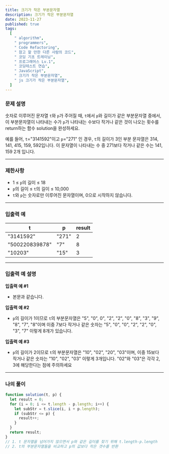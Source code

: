 ```yaml
---
title: 크기가 작은 부분문자열
description: 크기가 작은 부분문자열
date: 2023-11-27
published: true
tags:
  [
    " algorithm",
    " programmers",
    " Code Refactoring",
    " 참고 할 만한 다른 사람의 코드",
    " 코딩 기초 트레이닝",
    " 프로그래머스 Lv.1",
    " 코딩테스트 연습",
    " JavaScript",
    " 크기가 작은 부분문자열",
    " js 크기가 작은 부분문자열",
  ]
---
```


### 문제 설명

숫자로 이루어진 문자열 `t`와 `p`가 주어질 때, `t`에서 `p`와 길이가 같은 부분문자열 중에서, 이 부분문자열이 나타내는 수가 `p`가 나타내는 수보다 작거나 같은 것이 나오는 횟수를 return하는 함수 solution을 완성하세요.

예를 들어, `t`="3141592"이고 `p`="271" 인 경우, `t`의 길이가 3인 부분 문자열은 314, 141, 415, 159, 592입니다. 이 문자열이 나타내는 수 중 271보다 작거나 같은 수는 141, 159 2개 입니다.

---

### 제한사항

- 1 ≤ `p`의 길이 ≤ 18
- `p`의 길이 ≤ `t`의 길이 ≤ 10,000
- `t`와 `p`는 숫자로만 이루어진 문자열이며, 0으로 시작하지 않습니다.

---

### 입출력 예

| t              | p     | result |
| -------------- | ----- | ------ |
| "3141592"      | "271" | 2      |
| "500220839878" | "7"   | 8      |
| "10203"        | "15"  | 3      |

---

### 입출력 예 설명

**입출력 예 #1**

- 본문과 같습니다.

**입출력 예 #2**

- `p`의 길이가 1이므로 `t`의 부분문자열은 "5", "0", 0", "2", "2", "0", "8", "3", "9", "8", "7", "8"이며 이중 7보다 작거나 같은 숫자는 "5", "0", "0", "2", "2", "0", "3", "7" 이렇게 8개가 있습니다.

**입출력 예 #3**

- `p`의 길이가 2이므로 `t`의 부분문자열은 "10", "02", "20", "03"이며, 이중 15보다 작거나 같은 숫자는 "10", "02", "03" 이렇게 3개입니다. "02"와 "03"은 각각 2, 3에 해당한다는 점에 주의하세요

---

### 나의 풀이

```jsx
function solution(t, p) {
  let result = 0;
  for (i = 0; i <= t.length - p.length; i++) {
    let subStr = t.slice(i, i + p.length);
    if (subStr <= p) {
      result++;
    }
  }
  return result;
}
// 1. t 문자열을 넘어가지 않으면서 p와 같은 길이를 찾기 위해 t.length-p.length
// 2. t의 부분문자열들을 비교하고 p의 값보다 작은 갯수를 반환
```
